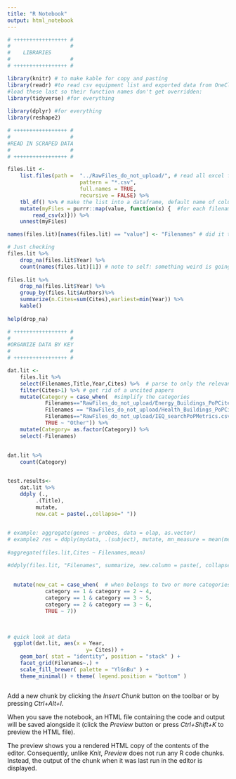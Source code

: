 ```yaml
---
title: "R Notebook"
output: html_notebook
---
```



```r

# +++++++++++++++++ #
#                   # 
#    LIBRARIES
#                   #
# +++++++++++++++++ #

library(knitr) # to make kable for copy and pasting
library(readr) #to read csv equipment list and exported data from OneClick
#load these last so their function names don't get overridden:
library(tidyverse) #for everything 
 
library(dplyr) #for everything 
library(reshape2)

# +++++++++++++++++ #
#                   # 
#READ IN SCRAPED DATA
#                   #
# +++++++++++++++++ #

files.lit <- 
    list.files(path =  "../RawFiles_do_not_upload/", # read all excel fileNAMES from the folder
                       pattern = "*.csv",
                       full.names = TRUE,
                       recursive = FALSE) %>% 
    tbl_df() %>% # make the list into a dataframe, default name of column is "value"
    mutate(myFiles = purrr::map(value, function(x) {  #for each filename, read in the file (gets nested)
        read_csv(x)})) %>% 
    unnest(myFiles)  

names(files.lit)[names(files.lit) == "value"] <- "Filenames" # did it this way because rename() function wasn't working for me

# Just checking
files.lit %>%
    drop_na(files.lit$Year) %>%
    count(names(files.lit)[1]) # note to self: something weird is going on when trying to use column names within pipeline 
  
files.lit %>%
    drop_na(files.lit$Year) %>%
    group_by(files.lit$Authors)%>%
    summarize(n.Cites=sum(Cites),earliest=min(Year)) %>%
    kable()
 
help(drop_na)

# +++++++++++++++++ #
#                   # 
#ORGANIZE DATA BY KEY
#                   #
# +++++++++++++++++ # 

dat.lit <-
    files.lit %>%
    select(Filenames,Title,Year,Cites) %>%  # parse to only the relevant columns
    filter(Cites>1) %>% # get rid of a uncited papers
    mutate(Category = case_when(  #simplify the categories
            Filenames=="RawFiles_do_not_upload/Energy_Buildings_PoPCites.csv" ~ "Energy",
            Filenames == "RawFiles_do_not_upload/Health_Buildings_PoPCites.csv" ~ "Health",
            Filenames=="RawFiles_do_not_upload/IEQ_searchPoPMetrics.csv" ~ "IEQ",
            TRUE ~ "Other")) %>% 
    mutate(Category= as.factor(Category)) %>%  
    select(-Filenames)  
    
  
dat.lit %>%
    count(Category)


test.results<-
    dat.lit %>%
    ddply (.,
         .(Title),
         mutate,
         new.cat = paste(.,collapse=" "))

 
# example: aggregate(genes ~ probes, data = olap, as.vector)
# example2 res = ddply(mydata, .(subject), mutate, mn_measure = mean(measure))
    
#aggregate(files.lit,Cites ~ Filenames,mean)

#ddply(files.lit, "Filenames", summarize, new.column = paste(, collapse=" "))
  
  
  mutate(new_cat = case_when(  # when belongs to two or more categories give a new cat
            category == 1 & category == 2 ~ 4,
            category == 1 & category == 3 ~ 5,
            category == 2 & category == 3 ~ 6,
            TRUE ~ 7)) 
    
       

# quick look at data
  ggplot(dat.lit, aes(x = Year,
                         y= Cites)) + 
    geom_bar( stat = "identity", position = "stack" ) +
    facet_grid(Filenames~.) +
    scale_fill_brewer( palette = "YlGnBu" ) +
    theme_minimal() + theme( legend.position = "bottom" )



```

Add a new chunk by clicking the *Insert Chunk* button on the toolbar or by pressing *Ctrl+Alt+I*.

When you save the notebook, an HTML file containing the code and output will be saved alongside it (click the *Preview* button or press *Ctrl+Shift+K* to preview the HTML file).

The preview shows you a rendered HTML copy of the contents of the editor. Consequently, unlike *Knit*, *Preview* does not run any R code chunks. Instead, the output of the chunk when it was last run in the editor is displayed.
